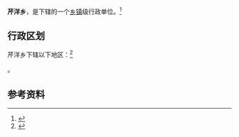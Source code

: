{{中国乡级行政区|35/09/24/205/000}}

'''芹洋乡'''，是{{PRC admin/fullname|35/09/24/205/000|3}}下辖的一个[[乡镇|乡镇]]级行政单位。<ref>{{PRC admin/ref sgc|{{PRC admin/parent|35/09/24/205/000}}}}</ref>

== 行政区划 ==

芹洋乡下辖以下地区：<ref>{{PRC admin/ref sgc|35/09/24/205/000}}</ref>

{{PRC admin/children|35/09/24/205/000}}。

== 参考资料 ==

{{reflist}}

{{行政区划小作品}}
{{PRC admin/navcat|35/09/24/205/000}}